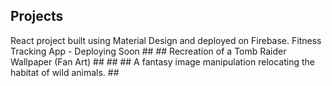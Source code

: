## Projects

<ProjectCard title="GrantNotes" link="https://www.behance.net/gallery/58937147/Freiheit" bg="linear-gradient(to right, #D4145A 0%, #FBB03B 100%)">
React project built using Material Design and deployed on Firebase.
</ProjectCard>
<ProjectCard title="OPP" link="https://www.behance.net/gallery/52915793/Harry-Potter" bg="linear-gradient(to right, #662D8C 0%, #ED1E79 100%)">
Fitness Tracking App - Deploying Soon
</ProjectCard>
## <ProjectCard title="Tomb Raider" link="https://www.behance.net/gallery/43907099/Tomb-Raider" bg="linear-gradient(to right, #009245 0%, #FCEE21 100%)">
## Recreation of a Tomb Raider Wallpaper (Fan Art)
## </ProjectCard>
## <ProjectCard title="Eagle" link="https://www.behance.net/gallery/38068151/Eagle" bg="linear-gradient(to right, #D585FF 0%, #00FFEE 100%)">
## A fantasy image manipulation relocating the habitat of wild animals.
## </ProjectCard>